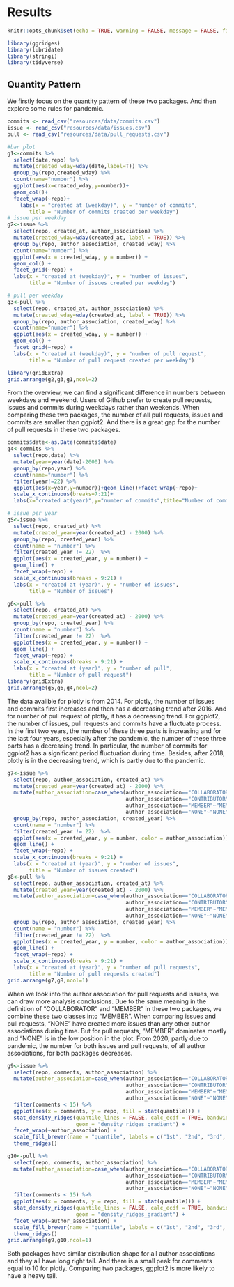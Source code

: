 # Results

```r
knitr::opts_chunk$set(echo = TRUE, warning = FALSE, message = FALSE, fig.align = "center")
``` 

```r
library(ggridges)
library(lubridate)
library(stringi)
library(tidyverse)
```

## Quantity Pattern
We firstly focus on the quantity pattern of these two packages. And then explore some rules for pandemic.
```r
commits <- read_csv("resources/data/commits.csv")
issue <- read_csv("resources/data/issues.csv")
pull <- read_csv("resources/data/pull_requests.csv")
```

```r
#bar plot 
g1<-commits %>%
  select(date,repo) %>%
  mutate(created_wday=wday(date,label=T)) %>%
  group_by(repo,created_wday) %>%
  count(name="number") %>%
  ggplot(aes(x=created_wday,y=number))+
  geom_col()+
  facet_wrap(~repo)+
    labs(x = "created at (weekday)", y = "number of commits",
       title = "Number of commits created per weekday")
# issue per weekday
g2<-issue %>% 
  select(repo, created_at, author_association) %>%
  mutate(created_wday=wday(created_at, label = TRUE)) %>%
  group_by(repo, author_association, created_wday) %>%
  count(name="number") %>%
  ggplot(aes(x = created_wday, y = number)) +
  geom_col() +
  facet_grid(~repo) +
  labs(x = "created at (weekday)", y = "number of issues",
       title = "Number of issues created per weekday")

# pull per weekday
g3<-pull %>% 
  select(repo, created_at, author_association) %>%
  mutate(created_wday=wday(created_at, label = TRUE)) %>%
  group_by(repo, author_association, created_wday) %>%
  count(name="number") %>%
  ggplot(aes(x = created_wday, y = number)) +
  geom_col() +
  facet_grid(~repo) +
  labs(x = "created at (weekday)", y = "number of pull request",
       title = "Number of pull request created per weekday")

library(gridExtra)
grid.arrange(g2,g3,g1,ncol=2)
```

From the overview, we can find a significant difference in numbers between weekdays and weekend. Users of Github prefer to create pull requests, issues and commits during weekdays rather than weekends. When comparing these two packages, the number of all pull requests, issues and commits are smaller than ggplot2. And there is a great gap for the number of pull requests in these two packages.


```r
commits$date<-as.Date(commits$date)
g4<-commits %>%
  select(repo,date) %>%
  mutate(year=year(date)-2000) %>%
  group_by(repo,year) %>%
  count(name="number") %>%
  filter(year!=22) %>%
  ggplot(aes(x=year,y=number))+geom_line()+facet_wrap(~repo)+
  scale_x_continuous(breaks=7:21)+
  labs(x="created at(year)",y="number of commits",title="Number of commits")

# issue per year
g5<-issue %>% 
  select(repo, created_at) %>%
  mutate(created_year=year(created_at) - 2000) %>%
  group_by(repo, created_year) %>%
  count(name = "number") %>%
  filter(created_year != 22)  %>%
  ggplot(aes(x = created_year, y = number)) +
  geom_line() +
  facet_wrap(~repo) +
  scale_x_continuous(breaks = 9:21) +
  labs(x = "created at (year)", y = "number of issues",
       title = "Number of issues")

g6<-pull %>% 
  select(repo, created_at) %>%
  mutate(created_year=year(created_at) - 2000) %>%
  group_by(repo, created_year) %>%
  count(name = "number") %>%
  filter(created_year != 22)  %>%
  ggplot(aes(x = created_year, y = number)) +
  geom_line() +
  facet_wrap(~repo) +
  scale_x_continuous(breaks = 9:21) +
  labs(x = "created at (year)", y = "number of pull",
       title = "Number of pull request")
library(gridExtra)
grid.arrange(g5,g6,g4,ncol=2)
```

The data avalible for plotly is from 2014. For plotly, the number of issues and commits first increases and then has a decreasing trend after 2016. And for number of pull request of plotly, it has a decreasing trend. For ggplot2, the number of issues, pull requests and commits have a fluctuate process. In the first two years, the number of these three parts is increasing and for the last four years, especially after the pandemic, the number of these three parts has a decreasing trend. In particular, the number of commits for ggplot2 has a significant period fluctuation during time. Besides, after 2018, plotly is in the decreasing trend, which is partly due to the pandemic.

```r
g7<-issue %>% 
  select(repo, author_association, created_at) %>%
  mutate(created_year=year(created_at) - 2000) %>%
  mutate(author_association=case_when(author_association=="COLLABORATOR"~"MEMBER",
                                      author_association=="CONTRIBUTOR"~"CONTRIBUTOR",
                                      author_association=="MEMBER"~"MEMBER",
                                      author_association=="NONE"~"NONE")) %>%
  group_by(repo, author_association, created_year) %>%
  count(name = "number") %>%
  filter(created_year != 22)  %>%
  ggplot(aes(x = created_year, y = number, color = author_association)) +
  geom_line() +
  facet_wrap(~repo) +
  scale_x_continuous(breaks = 9:21) +
  labs(x = "created at (year)", y = "number of issues",
       title = "Number of issues created")
g8<-pull %>% 
  select(repo, author_association, created_at) %>%
  mutate(created_year=year(created_at) - 2000) %>%
  mutate(author_association=case_when(author_association=="COLLABORATOR"~"MEMBER",
                                      author_association=="CONTRIBUTOR"~"CONTRIBUTOR",
                                      author_association=="MEMBER"~"MEMBER",
                                      author_association=="NONE"~"NONE")) %>%
  group_by(repo, author_association, created_year) %>%
  count(name = "number") %>%
  filter(created_year != 22)  %>%
  ggplot(aes(x = created_year, y = number, color = author_association)) +
  geom_line() +
  facet_wrap(~repo) +
  scale_x_continuous(breaks = 9:21) +
  labs(x = "created at (year)", y = "number of pull requests",
       title = "Number of pull requests created")
grid.arrange(g7,g8,ncol=1)
```

When we look into the author association for pull requests and issues, we can draw more analysis conclusions. Due to the same meaning in the definition of "COLLABORATOR" and "MEMBER" in these two packages, we combine these two classes into "MEMBER". When comparing issues and pull requests, "NONE" have created more issues than any other author associations during time. But for pull requests, "MEMBER" dominates mostly and "NONE" is in the low position in the plot. From 2020, partly due to pandemic, the number for both issues and pull requests, of all author associations, for both packages decreases.


```r
g9<-issue %>% 
  select(repo, comments, author_association) %>%
  mutate(author_association=case_when(author_association=="COLLABORATOR"~"MEMBER",
                                      author_association=="CONTRIBUTOR"~"CONTRIBUTOR",
                                      author_association=="MEMBER"~"MEMBER",
                                      author_association=="NONE"~"NONE"))%>%
  filter(comments < 15) %>%
  ggplot(aes(x = comments, y = repo, fill = stat(quantile))) +
  stat_density_ridges(quantile_lines = FALSE, calc_ecdf = TRUE, bandwidth = 1,
                      geom = "density_ridges_gradient") +
  facet_wrap(~author_association) +
  scale_fill_brewer(name = "quantile", labels = c("1st", "2nd", "3rd", "4th")) + 
  theme_ridges()

g10<-pull %>% 
  select(repo, comments, author_association) %>%
  mutate(author_association=case_when(author_association=="COLLABORATOR"~"MEMBER",
                                      author_association=="CONTRIBUTOR"~"CONTRIBUTOR",
                                      author_association=="MEMBER"~"MEMBER",
                                      author_association=="NONE"~"NONE"))%>%
  filter(comments < 15) %>%
  ggplot(aes(x = comments, y = repo, fill = stat(quantile))) +
  stat_density_ridges(quantile_lines = FALSE, calc_ecdf = TRUE, bandwidth = 1,
                      geom = "density_ridges_gradient") +
  facet_wrap(~author_association) +
  scale_fill_brewer(name = "quantile", labels = c("1st", "2nd", "3rd", "4th")) + 
  theme_ridges()
grid.arrange(g9,g10,ncol=1)
```

Both packages have similar distribution shape for all author associations and they all have long right tail. And there is a small peak for comments equal to 10 for plotly. Comparing two packages, ggplot2 is more likely to have a heavy tail.

